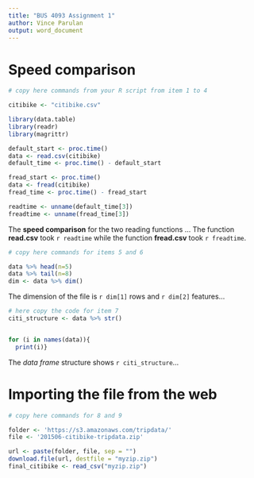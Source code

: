 ---
title: "BUS 4093 Assignment 1"
author: Vince Parulan
output: word_document
---


# Speed comparison 
```{r}
# copy here commands from your R script from item 1 to 4

citibike <- "citibike.csv"

library(data.table)
library(readr)
library(magrittr)

default_start <- proc.time()
data <- read.csv(citibike)
default_time <- proc.time() - default_start

fread_start <- proc.time()
data <- fread(citibike)
fread_time <- proc.time() - fread_start

readtime <- unname(default_time[3])
freadtime <- unname(fread_time[3])

```

The **speed comparison** for the two reading functions ...
The function **read.csv** took `r readtime` while the function **fread.csv** took `r freadtime`.

```{r}
# copy here commands for items 5 and 6

data %>% head(n=5)
data %>% tail(n=8)
dim <- data %>% dim()


```

The dimension of the file is `r dim[1]` rows and `r dim[2]` features...

```{r}
# here copy the code for item 7
citi_structure <- data %>% str()


for (i in names(data)){
  print(i)}


```

The *data frame* structure shows `r citi_structure`...

# Importing the file from the web

```{r}
# copy here commands for 8 and 9

folder <- 'https://s3.amazonaws.com/tripdata/'
file <- '201506-citibike-tripdata.zip'

url <- paste(folder, file, sep = "")
download.file(url, destfile = "myzip.zip")
final_citibike <- read_csv("myzip.zip")

```

